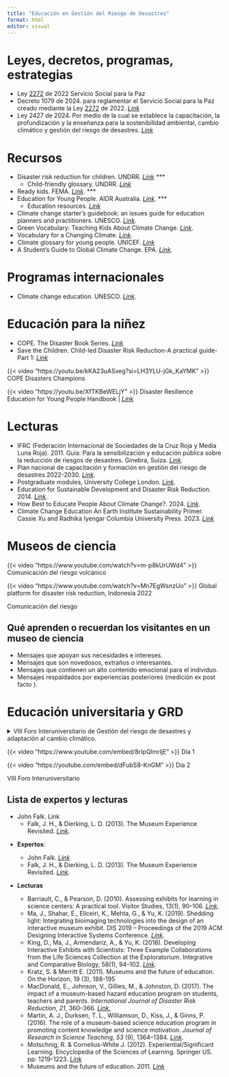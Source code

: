 ```yaml
---
title: "Educación en Gestión del Riesgo de Desastres"
format: html
editor: visual
---
```


# Leyes, decretos, programas, estrategias

-   Ley [2272](https://www.funcionpublica.gov.co/eva/gestornormativo/norma.php?i=197883#2272 "vinculo") de 2022 Servicio Social para la Paz
-   Decreto 1079 de 2024. para reglamentar el Servicio Social para la Paz creado mediante la Ley [2272](https://www.funcionpublica.gov.co/eva/gestornormativo/norma.php?i=197883#2272 "vinculo") de 2022. [*Link*](https://www.funcionpublica.gov.co/eva/gestornormativo/norma.php?i=249476)
-   Ley 2427 de 2024. Por medio de la cual se establece la capacitación, la profundización y la enseñanza para la sostenibilldad ambiental, cambio climático y gestión del riesgo de desastres. [*Link*](https://www.funcionpublica.gov.co/eva/gestornormativo/norma.php?i=250916)

# Recursos

-   Disaster risk reduction for children. UNDRR. [*Link*](https://www.undrr.org/implementing-sendai-framework/sendai-framework-action/disaster-risk-reduction-for-children) *\*\*\**
    -   Child-friendly glossary. UNDRR. [*Link*](https://www.preventionweb.net/publication/child-friendly-glossary)
-   Ready kids. FEMA. [*Link*](https://www.ready.gov/es/kids). \*\*\*
-   Education for Young People. AIDR Australia. [*Link*](https://schools.aidr.org.au/). \*\*\*
    -   Education resources. [*Link*](https://schools.aidr.org.au/disaster-resilience-education/teaching-resources/#/)
-   Climate change starter's guidebook: an issues guide for education planners and practitioners. UNESCO. [*Link*](https://unesdoc.unesco.org/ark:/48223/pf0000211136).
-   Green Vocabulary: Teaching Kids About Climate Change. [*Link*](https://www.performingenglish.net/green-vocabulary-teaching-kids-about-climate-change/).
-   Vocabulary for a Changing Climate. [*Link*](https://kidsagainstclimatechange.co/vocabulary-for-a-changing-climate/).
-   Climate glossary for young people. UNICEF. [*Link*](https://www.unicef.org/lac/media/19321/file/climate-glossary-for-young-people.pdf)
-   A Student's Guide to Global Climate Change. EPA. [*Link*](https://archive.epa.gov/climatechange/kids/glossary.html).

# Programas internacionales

-   Climate change education. UNESCO. [*Link*](https://www.unesco.org/en/climate-change/education).

# Educación para la niñez

-   COPE. The Disaster Book Series. [*Link*](https://cope-disaster-champions.com/)
-   Save the Children. Child-led Disaster Risk Reduction-A practical guide-Part 1: [*Link*](https://resourcecentre.savethechildren.net/document/child-led-disaster-risk-reduction-practical-guide-part-1https://resourcecentre.savethechildren.net/document/child-led-disaster-risk-reduction-practical-guide-part-1)

::: {layout-ncol="2"}
{{< video "https://youtu.be/kKA23uASxeg?si=LH3YLU-jGk_KaYMK" >}} COPE Disasters Champions

{{< video "https://youtu.be/XfTKBeWELjY" >}} Disaster Resilience Education for Young People Handbook \| [*Link*](https://knowledge.aidr.org.au/resources/handbook-disaster-resilience-education-for-young-people/)
:::

# Lecturas

-   IFRC (Federación Internacional de Sociedades de la Cruz Roja y Media Luna Roja). 2011. Guía: Para la sensibilización y educación pública sobre la reducción de riesgos de desastres. Ginebra, Suiza. [*Link*](https://www.preventionweb.net/files/61592_302200publicawarenessddrguidees.pdf).
-   Plan nacional de capacitación y formación en gestión del riesgo de desastres 2022-2030. [*Link*](https://repositorio.gestiondelriesgo.gov.co/handle/20.500.11762/38718?fbclid=IwAR18I1UGQjs6QY50qGJiSpHwZSovFTo_q9wL8p4Q0k7jh9bBsOUFgX5aqrk).
-   Postgraduate modules, University College London. [*Link*](https://www.ucl.ac.uk/risk-disaster-reduction/study/postgraduate-modules).
-   Education for Sustainable Development and Disaster Risk Reduction. 2014. [*Link*](https://books.google.com.co/books?id=SCM9BAAAQBAJ).
-   How Best to Educate People About Climate Change?. 2024. [*Link*](https://news.climate.columbia.edu/2024/01/22/how-best-to-educate-people-about-climate-change/#:~:text=Climate%20change%20is%20multidimensional%20and,%2C%20biology%2C%20geochemistry%20and%20economics.).
-   Climate Change Education An Earth Institute Sustainability Primer. Cassie Xu and Radhika Iyengar Columbia University Press. 2023. [*Link*](https://books.google.com.co/books?id=0brFEAAAQBAJ&printsec=frontcover&dq=Climate+Change+Education+An+Earth+Institute+Sustainability+Primer&hl=es-419&newbks=1&newbks_redir=0&sa=X&redir_esc=y#v=onepage&q=Climate%20Change%20Education%20An%20Earth%20Institute%20Sustainability%20Primer&f=false)

# Museos de ciencia

::: {layout-ncol="2"}
{{< video "https://www.youtube.com/watch?v=m-p8kUrUWd4" >}} Comunicación del riesgo volcánico

{{< video "https://www.youtube.com/watch?v=Mn7EgWsnzUo" >}} Global platform for disaster risk reduction, Indonesia 2022

Comunicación del riesgo
:::

::: callout-tip
## Qué aprenden o recuerdan los visitantes en un museo de ciencia

-   Mensajes que apoyan sus necesidades e intereses.
-   Mensajes que son novedosos, extraños o interesantes.
-   Mensajes que contienen un alto contenido emocional para el individuo.
-   Mensajes respaldados por experiencias posteriores (medición ex post facto ).
:::

# Educación universitaria y GRD

<details>

<summary>VIII Foro Interuniversitario de Gestión del riesgo de desastres y adaptación al cambio climático.</summary>

-   **Dia 1** [https://youtube.com/live/8rIpQlmrljE?feature=share ](https://youtube.com/live/8rIpQlmrljE?feature=share)

    1.  Conferencia magistral: Más allá del aula: Integrando la gestión del riesgo en la vida universitaria

    2.  Gestión, Política Institucional y Gobernanza en la Gestión y Reducción de Riesgos de Desastres

    3.  Aportes del V Foro Internacional en Gestión del Riesgo De Desastres y Adaptación al cambio climático

    4.  Universidad Columbia del Paraguay, Institución de Educación Superior modelo de resiliencia

    5.  Panel: El Sistema Nacional de Gestión del Riesgo de Desastres y las Instituciones de Educación Superior en Colombia.

    6.  Panel: Experiencias exitosas en gestión institucional y gobernanza Universitaria en Gestión del Riesgo de Desastres

    7.  Conferencia: Construcción participativa del Sistema de Alerta y Monitoreo de Antioquia - SAMA, Estado, comunidad y academia

    8.  Conferencia: Sistema de Información para la Gestión del Riesgo de Desastres: Ciencia, Tecnología y el Rol Transformador de la Universidad.

    9.  Conferencia: Gestión de Riesgo de Desastres una mirada desde la extensión Universitaria

    10. Panel: Experiencias exitosas en gestión del riesgo de desastres, cambio climático y sostenibilidad

    11. Conferencia: Dolor evitable, Digna rabia y Acción directa. Experiencia del Observatorio Psicosocial para la Gestión del Riesgo de Desastres

    12. Conferencia: Impacto social de las IES para el desarrollo sostenible

    13. Conferencia: Gestión del Riesgo de Desastres desde el Territorio

    14. Panel: Brigadas de Emergencias y voluntariados como promotores de la gestión el riesgo de emergencias y desastres – De lo reactivo a lo proactivo

    **Dia 2.** <https://youtube.com/live/dFubS8-KnGM?feature=share>

    1.  Conferencia: El valor de la Red RiesGIRD LAC como acción presente para un futuro resiliente

    2.  Conferencia: La educación ambiental y la Reducción del Riesgo de desastres en tensión: una lectura crítica del currículum y la política pública chilena desde la voz docente.

    3.  Conferencia: Formación por competencias en Gestión del Riesgo de Desastres

    4.  Conferencia: Procesos de formación en Gestión del Riesgo de Desastres en la Universidad Nacional Hermilio Valdizán.

    5.  Conferencia: De actores pasivos a Agentes de Cambio: Ciencia, Cultura, Juventud y la urgencia de inclusión en la gestión integral del riesgo en LAC.

    6.  Conferencia: Gestión de Riesgos de Desastres y Sostenibilidad Ambiental. Su transversalidad en la Universidad del caribe.

    7.  Panel: Experiencias en formación de Gestión del Riesgo de Desastres, impacto presente para un futuro resiliente

    8.  Panel: La investigación en Gestión del Riesgo de Desastres, retos presentes para un futuro resiliente.

    9.  Panel: La investigación en Gestión del Riesgo de Desastres, retos presentes para un futuro resiliente

</details>

::: {layout-ncol="2"}
{{< video "https://www.youtube.com/embed/8rIpQlmrljE" >}} Día 1

{{< video "https://youtube.com/embed/dFubS8-KnGM" >}} Día 2

VIII Foro Interuniversitario
:::

## Lista de expertos y lecturas

-   John Falk. Link
    -   Falk, J. H., & Dierking, L. D. (2013). The Museum Experience Revisited. [*Link*](https://books.google.com.co/books?id=Pzo3-SI3DPAC&printsec=frontcover&source=gbs_ge_summary_r&cad=0#v=onepage&q&f=false).

<!-- -->

-   **Expertos**:

    -   John Falk. [*Link*](https://scholar.google.com/citations?user=1hytoUMAAAAJ&hl=en&oi=sra)
    -   Falk, J. H., & Dierking, L. D. (2013). The Museum Experience Revisited. [*Link*](https://doi.org/10.4324/9781315417851).

-   **Lecturas**

    -   Barriault, C., & Pearson, D. (2010). Assessing exhibits for learning in science centers: A practical tool. Visitor Studies, 13(1), 90–106. [*Link*](https://doi.org/10.1080/10645571003618824).
    -   Ma, J., Shahar, E., Eliceiri, K., Mehta, G., & Yu, K. (2019). Shedding light: Integrating bioimaging technologies into the design of an interactive museum exhibit. DIS 2019 – Proceedings of the 2019 ACM Designing Interactive Systems Conference. [*Link*](https://doi.org/10.1145/3322276.3322299).
    -   King, D., Ma, J., Armendariz, A., & Yu, K. (2018). Developing Interactive Exhibits with Scientists: Three Example Collaborations from the Life Sciences Collection at the Exploratorium. Integrative and Comparative Biology, 58(1), 94–102. [*Link*](https://doi.org/10.1093/icb/icy010).
    -   Kratz, S. & Merritt E. (2011). Museums and the future of education. On the Horizon, 19 (3), 188-195
    -   MacDonald, E., Johnson, V., Gillies, M., & Johnston, D. (2017). The impact of a museum-based hazard education program on students, teachers and parents. *International Journal of Disaster Risk Reduction*, *21*, 360–366. [*Link*.](https://doi.org/10.1016/j.ijdrr.2017.01.010)
    -   Martin, A. J., Durksen, T. L., Williamson, D., Kiss, J., & Ginns, P. (2016). The role of a museum-based science education program in promoting content knowledge and science motivation. *Journal of Research in Science Teaching*, *53* (9), 1364–1384. [*Link*](https://doi.org/10.1002/tea.21332).
    -   Motschnig, R. & Cornelius-White J. (2012). Experiential/Significant Learning. Encyclopedia of the Sciences of Learning. Springer US. pp: 1219-1223. [*Link*](https://doi.org/10.1007/978-1-4419-1428-6_574)
    -   Museums and the future of education. 2011. [*Link*](https://www.emerald.com/insight/content/doi/10.1108/10748121111163896/full/html)